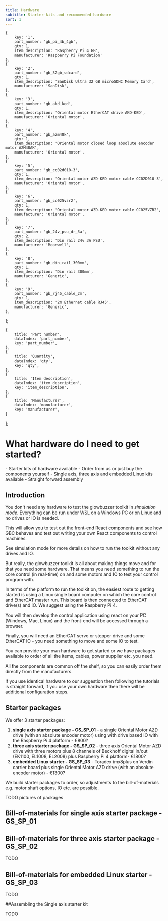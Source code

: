 ```yaml
---
title: Hardware
subtitle: Starter-kits and recommended hardware
sort: 1
---
```





    {
        key: '1',
        part_number: 'gb_pi_4b_4gb',
        qty: 1,
        item_description: 'Raspberry Pi 4 GB',
        manufacturer: 'Raspberry Pi Foundation'
    },
    {
        key: '2',
        part_number: 'gb_32gb_sdcard',
        qty: 1,
        item_description: 'SanDisk Ultra 32 GB microSDHC Memory Card',
        manufacturer: 'SanDisk',
    },
    {
        key: '3',
        part_number: 'gb_akd_ked',
        qty: 1,
        item_description: 'Oriental motor EtherCAT drive AKD-KED',
        manufacturer: 'Oriental motor',
    },
    {
        key: '4',
        part_number: 'gb_azm48k',
        qty: 1,
        item_description: 'Oriental motor closed loop absolute encoder motor AZM48AK',
        manufacturer: 'Oriental motor',
    },
    {
        key: '5',
        part_number: 'gb_cc02d010-3',
        qty: 1,
        item_description: 'Oriental motor AZD-KED motor cable CC02D010-3',
        manufacturer: 'Oriental motor',
    },
    {
        key: '6',
        part_number: 'gb_cc025vzr2',
        qty: 1,
        item_description: 'Oriental motor AZD-KED motor cable CC025VZR2',
        manufacturer: 'Oriental motor',
    },
    {
        key: '7',
        part_number: 'gb_24v_psu_dr_3a',
        qty: 2,
        item_description: 'Din rail 24v 3A PSU',
        manufacturer: 'Meanwell',
    },
    {
        key: '8',
        part_number: 'gb_din_rail_300mm',
        qty: 1,
        item_description: 'Din rail 300mm',
        manufacturer: 'Generic',
    },
    {
        key: '9',
        part_number: 'gb_rj45_cable_2m',
        qty: 1,
        item_description: '2m Ethernet cable RJ45',
        manufacturer: 'Generic',
    },
];


    {
        title: 'Part number',
        dataIndex: 'part_number',
        key: 'part_number',
    },
    {
        title: 'Quantity',
        dataIndex: 'qty',
        key: 'qty',
    },
    {
        title: 'Item description',
        dataIndex: 'item_description',
        key: 'item_description',
    },
    {
        title: 'Manufacturer',
        dataIndex: 'manufacturer',
        key: 'manufacturer',
    }
];


# What hardware do I need to get started?

<Tldr>
    - Starter kits of hardware available
    - Order from us or just buy the components yourself
    - Single axis, three axis and embedded Linux kits available
    - Straight forward assembly
</Tldr>

## Introduction
You don't need any hardware to test the glowbuzzer toolkit in *simulation mode*. Everything can be run under WSL on a Windows PC or on Linux and no drives or IO is needed.

This will allow you to test out the front-end React components and see how GBC behaves and test out writing your own React components to control machines.

See <Link to="/get-started/simulation">simulation mode</Link> for more details on how to run the toolkit without any drives and IO.

But really, the glowbuzzer toolkit is all about making things move and for that you need some hardware. That means you need something to run the core control (in real-time) on and some motors and IO to test your control program with.

In terms of the platform to run the toolkit on, the easiest route to getting started is using a Linux single board computer on which the core control and EtherCAT master run. This board is then connected to EtherCAT drive(s) and IO. We suggest using the Raspberry Pi 4.

You will then develop the control application using react on your PC (Windows, Mac, Linux) and the front-end will be accessed through a browser.

Finally, you will need an EtherCAT servo or stepper drive and some EtherCAT IO - you need something to move and some IO to test.

You can provide your own hardware to get started or we have packages available to order of all the items, cables, power supplier etc. you need.

All the components are common off the shelf, so you can easily order them directly from the manufacturers.

If you use identical hardware to our suggestion then following the tutorials is straight forward, if you use your own hardware then there will be additional configuration steps.

## Starter packages

We offer 3 starter packages:

1. **single axis starter package - GS_SP_01** - a single Oriental Motor AZD drive (with an absolute encoder motor) using with drive based IO with the Raspberry Pi 4 platform - €800?
1. **three axis starter package - GS_SP_02** - three axis Oriental Motor AZD drive with three motors plus 8 channels of Beckhoff digital in/out (EK1100, EL1008, EL2008) plus Raspberry Pi 4 platform- €1800?
1. **embedded Linux starter - GS_SP_03** - Toradex imx8plus on Verdin carrier board plus single Oriental Motor AZD drive (with an absolute encoder motor) - €1300?

We build starter packages to order, so adjustments to the bill-of-materials e.g. motor shaft options, IO etc. are possible.

TODO pictures of packages


## Bill-of-materials for single axis starter package - GS_SP_01

<Table dataSource={dataSource} columns={columns} bordered={true} pagination={{ defaultPageSize: 5, showSizeChanger: true, pageSizeOptions: ['5', '10', '15']}}/>

## Bill-of-materials for three axis starter package - GS_SP_02

TODO

## Bill-of-materials for embedded Linux starter - GS_SP_03

TODO

##Assembling the Single axis starter kit

TODO

